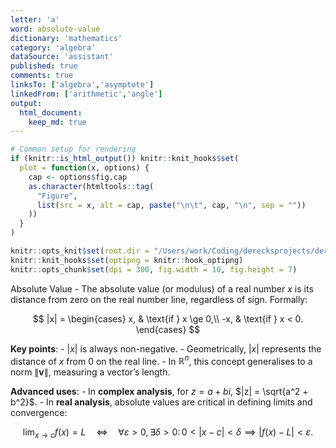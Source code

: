 ```yaml
---
letter: 'a'
word: absolute-value
dictionary: 'mathematics'
category: 'algebra'
dataSource: 'assistant'
published: true
comments: true
linksTo: ['algebra','asymptote']
linkedFrom: ['arithmetic','angle']
output:
  html_document:
    keep_md: true
---
```


```r
# Common setup for rendering
if (knitr::is_html_output()) knitr::knit_hooks$set(
  plot = function(x, options) {
    cap <- options$fig.cap
    as.character(htmltools::tag(
      "Figure",
      list(src = x, alt = cap, paste("\n\t", cap, "\n", sep = ""))
    ))
  }
)

knitr::opts_knit$set(root.dir = "/Users/work/Coding/derecksprojects/derecksnotes.com-playground/derecksnotes.com/client/src/app/dictionaries/mathematics/definitions")
knitr::knit_hooks$set(optipng = knitr::hook_optipng)
knitr::opts_chunk$set(dpi = 300, fig.width = 10, fig.height = 7)
```

<a id="absolute-value">Absolute Value</a> - The absolute value (or modulus) of a real number $x$ is its distance from zero on the real number line, regardless of sign. Formally:

$$
|x| =
\begin{cases}
  x, & \text{if } x \ge 0,\\
 -x, & \text{if } x < 0.
\end{cases}
$$

**Key points**:
- $|x|$ is always non-negative.
- Geometrically, $|x|$ represents the distance of $x$ from $0$ on the real line.
- In $\mathbb{R}^n$, this concept generalises to a norm $\|\mathbf{v}\|$, measuring a vector’s length.

**Advanced uses**:
- In **complex analysis**, for $z = a + bi$, $|z| = \sqrt{a^2 + b^2}$.
- In **real analysis**, absolute values are critical in defining limits and convergence:

$$
\lim_{x \to c} f(x) = L
\quad\Longleftrightarrow\quad
\forall \varepsilon > 0, \exists \delta > 0:\, 0 < |x - c| < \delta \implies |f(x) - L| < \varepsilon.
$$


